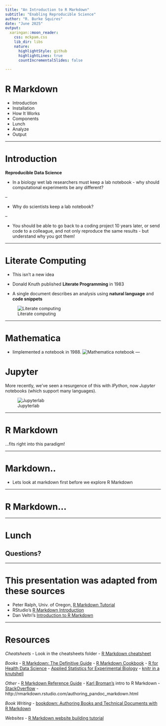```yaml
---
title: "An Introduction to R Markdown"
subtitle: "Enabling Reproducible Science"
author: "R. Burke Squires"
date: "June 2025"
output:
  xaringan::moon_reader:
    css: mckpam.css
    lib_dir: libs
    nature:
      highlightStyle: github
      highlightLines: true
      countIncrementalSlides: false
      
---
```


# R Markdown

-	Introduction
-	Installation
-	How It Works 
-	Components
  - Lunch
-	Analyze
-	Output


---

# Introduction

**Reproducible Data Science**

- In a biology wet lab researchers must keep a lab notebook - why should computational experiments be any different?

--

- Why do scientists keep a lab notebook?

--

- You should be able to go back to a coding project 10 years later, or send code to a colleague, and not only reproduce the same results - but understand why you got them!

---

# Literate Computing

- This isn’t a new idea

- Donald Knuth published **Literate Programming** in 1983

- A single document describes an analysis using **natural language** and **code snippets**

![Literate  computing](images/literate-computing.png)

---

# Mathematica 

- Iimplemented a notebook in 1988.
![Mathematica notebook](images/1988_MathematicaGetsReady_zoom1.jpg)
---

# Jupyter

More recently, we’ve seen a resurgence of this with *IPython*, now *Jupyter* notebooks (which support many languages).

![Jupyterlab](images/labpreview.png)

---

# R Markdown 

...fits right into this paradigm!

---

# Markdown..

- Lets look at markdown first before we explore R Markdown

---

# R Markdown...

---

# Lunch

## Questions?


---

# This presentation was adapted from these sources

- Peter Ralph, Univ. of Oregon, [R Markdown Tutorial](https://github.com/petrelharp/r-markdown-tutorial)
- RStudio's [R Markdown Introduction](https://rmarkdown.rstudio.com/lesson-1.html)
- Dan Veltri's [Introduction to R Markdown](https://bioinformatics.niaid.nih.gov/resources#10.4.4)

---

# Resources

*Cheatsheets*
- Look in the cheatsheets folder
  - [R Markdown cheatsheet](cheatsheeets/rmarkdown-reference.pdf)
  
*Books*
- [R Markdown: The Definitive Guide](https://bookdown.org/yihui/rmarkdown/)
- [R Markdown Cookbook](https://bookdown.org/yihui/rmarkdown-cookbook/)
- [R for Health Data Science](https://argoshare.is.ed.ac.uk/healthyr_book/the-anatomy-of-a-notebook-r-markdown-file.html)
- [Applied Statistics for Experimental Biology](https://www.middleprofessor.com/files/applied-biostatistics_bookdown/_book/)
- [knitr in a knutshell](https://kbroman.org/knitr_knutshell/)

*Other*
- [R Markdown Reference Guide](https://www.rstudio.com/wp-content/uploads/2015/03/rmarkdown-reference.pdf)
- [Karl Broman's](http://kbroman.org/knitr_knutshell/pages/Rmarkdown.html) intro to R Markdown
- [Stack](http://stackoverflow.com/questions/tagged/rmarkdown)[Overflow](http://stackoverflow.com/questions/tagged/knitr)
- http://rmarkdown.rstudio.com/authoring_pandoc_markdown.html

*Book Writing*
- [bookdown: Authoring Books and Technical Documents with R Markdown](https://bookdown.org/yihui/bookdown/)

*Websites*
- [R Markdown website building tutorial](https://www.emilyzabor.com/tutorials/rmarkdown_websites_tutorial.html)
